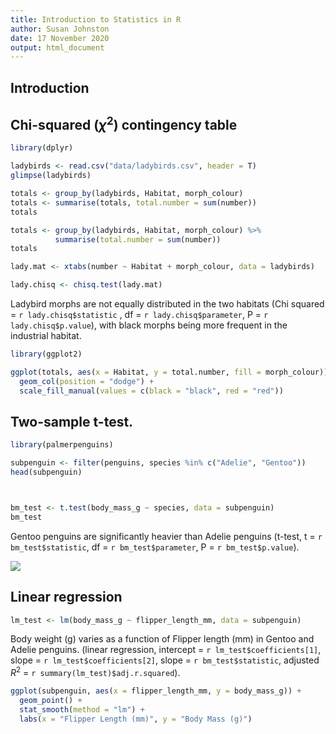 ```yaml
---
title: Introduction to Statistics in R
author: Susan Johnston
date: 17 November 2020
output: html_document 
---
```



## Introduction


## Chi-squared ($\chi^{2}$) contingency table


```r
library(dplyr)

ladybirds <- read.csv("data/ladybirds.csv", header = T)
glimpse(ladybirds)

totals <- group_by(ladybirds, Habitat, morph_colour)
totals <- summarise(totals, total.number = sum(number))
totals

totals <- group_by(ladybirds, Habitat, morph_colour) %>%
          summarise(total.number = sum(number))
totals

lady.mat <- xtabs(number ~ Habitat + morph_colour, data = ladybirds)

lady.chisq <- chisq.test(lady.mat)

```

Ladybird morphs are not equally distributed in the two habitats (Chi squared = `r lady.chisq$statistic`  , df = `r lady.chisq$parameter`, P = `r lady.chisq$p.value`), with black morphs being more frequent in the industrial habitat.

```r
library(ggplot2)

ggplot(totals, aes(x = Habitat, y = total.number, fill = morph_colour)) +
  geom_col(position = "dodge") +
  scale_fill_manual(values = c(black = "black", red = "red"))
```

## Two-sample t-test.

```r
library(palmerpenguins)

subpenguin <- filter(penguins, species %in% c("Adelie", "Gentoo"))
head(subpenguin)



bm_test <- t.test(body_mass_g ~ species, data = subpenguin)
bm_test
```

Gentoo penguins are significantly heavier than Adelie penguins (t-test, t = `r bm_test$statistic`, df = `r bm_test$parameter`, P = `r bm_test$p.value`).

![](images/Penguins.png)

## Linear regression

```r
lm_test <- lm(body_mass_g ~ flipper_length_mm, data = subpenguin)
```

Body weight (g) varies as a function of Flipper length (mm) in Gentoo and Adelie penguins.  (linear regression, intercept = `r lm_test$coefficients[1]`, slope = `r lm_test$coefficients[2]`, slope = `r bm_test$statistic`, adjusted $R^{2}$ = `r summary(lm_test)$adj.r.squared`).

  
```r
ggplot(subpenguin, aes(x = flipper_length_mm, y = body_mass_g)) + 
  geom_point() +
  stat_smooth(method = "lm") +
  labs(x = "Flipper Length (mm)", y = "Body Mass (g)")
```















